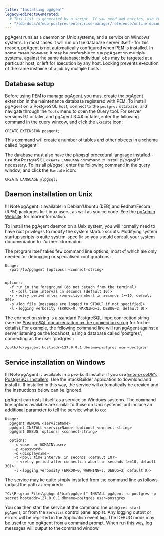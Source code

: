 ```yaml
---
title: "Installing pgAgent"
legacyRedirectsGenerated:
  # This list is generated by a script. If you need add entries, use the `legacyRedirects` key.
  - "/edb-docs/d/edb-postgres-enterprise-manager/reference/online-documentation/8.0/pgagent_install.html"
---
```


pgAgent runs as a daemon on Unix systems, and a service on Windows systems. In most cases it will run on the database server itself - for this reason, pgAgent is not automatically configured when PEM is installed. In some cases however, it may be preferable to run pgAgent on multiple systems, against the same database; individual jobs may be targeted at a particular host, or left for execution by any host. Locking prevents execution of the same instance of a job by multiple hosts.

## Database setup

Before using PEM to manage pgAgent, you must create the pgAgent extension in the maintenance database registered with PEM. To install pgAgent on a PostgreSQL host, connect to the `postgres` database, and navigate through the `Tools` menu to open the Query tool. For server versions 9.1 or later, and pgAgent 3.4.0 or later, enter the following command in the query window, and click the `Execute` icon:

```
CREATE EXTENSION pgagent;
```

This command will create a number of tables and other objects in a schema called 'pgagent'.

The database must also have the pl/pgsql procedural language installed - use the PostgreSQL `CREATE LANGUAGE` command to install pl/pgsql if necessary. To install pl/pgsql, enter the following command in the query window, and click the `Execute` icon:

```
CREATE LANGUAGE plpgsql;
```

## Daemon installation on Unix

!!! Note
    pgAgent is available in Debian/Ubuntu (DEB) and Redhat/Fedora (RPM) packages for Linux users, as well as source code. See the [pgAdmin Website](https://www.pgadmin.org/download/). for more information.

To install the pgAgent daemon on a Unix system, you will normally need to have root privileges to modify the system startup scripts. Modifying system startup scripts is quite system-specific so you should consult your system documentation for further information.

The program itself takes few command line options, most of which are only needed for debugging or specialised configurations:

```
Usage:
  /path/to/pgagent [options] <connect-string>


options:
  -f run in the foreground (do not detach from the terminal)
  -t <poll time interval in seconds (default 10)>
  -r <retry period after connection abort in seconds (>=10, default 30)>
  -s <log file (messages are logged to STDOUT if not specified)>
  -l <logging verbosity (ERROR=0, WARNING=1, DEBUG=2, default 0)>
```

The connection string is a standard PostgreSQL libpq connection string (see the [PostgreSQL documentation on the connection string](https://www.postgresql.org/docs/current/libpq.html#libpq-connect) for further details). For example, the following command line will run pgAgent against a server listening on the localhost, using a database called 'postgres', connecting as the user 'postgres':

```
/path/to/pgagent hostaddr=127.0.0.1 dbname=postgres user=postgres
```

## Service installation on Windows

!!! Note
    pgAgent is available in a pre-built installer if you use [EnterpriseDB's PostgreSQL Installers](https://www.enterprisedb.com/downloads/postgres-postgresql-downloads). Use the StackBuilder application to download and install it. If installed in this way, the service will automatically be created and the instructions below can be ignored.

pgAgent can install itself as a service on Windows systems. The command line options available are similar to those on Unix systems, but include an additional parameter to tell the service what to do:

```
Usage:
  pgAgent REMOVE <serviceName>
  pgAgent INSTALL <serviceName> [options] <connect-string>
  pgAgent DEBUG [options] <connect-string>

  options:
    -u <user or DOMAIN\user>
    -p <password>
    -d <displayname>
    -t <poll time interval in seconds (default 10)>
    -r <retry period after connection abort in seconds (>=10, default 30)>
    -l <logging verbosity (ERROR=0, WARNING=1, DEBUG=2, default 0)>
```

The service may be quite simply installed from the command line as follows (adjust the path as required):

```
"C:\Program Files\pgAgent\bin\pgAgent" INSTALL pgAgent -u postgres -p secret hostaddr=127.0.0.1 dbname=postgres user=postgres
```

You can then start the service at the command line using `net start pgAgent`, or from the `Services` control panel applet. Any logging output or errors will be reported in the Application event log. The DEBUG mode may be used to run pgAgent from a command prompt. When run this way, log messages will output to the command window.
